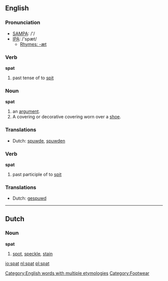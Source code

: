 ==English==

===Pronunciation===
*[[w:SAMPA|SAMPA]]: /'/
*[[w:IPA|IPA]]: /'spæt/
**[[Rhymes:English:-æt|Rhymes: -æt]]

===Verb===
'''spat'''
# past tense of to [[spit]]

===Noun===
'''spat'''
# an [[argument]].
# A covering or decorative covering worn over a [[shoe]].

===Translations===
*Dutch: [[spuwde]], [[spuwden]]

===Verb===
'''spat'''
# past participle of to [[spit]]

===Translations===
*Dutch: [[gespuwd]]

----

==Dutch==
===Noun===
'''spat''' {{m}}
# [[spot]], [[speckle]], [[stain]]

[[Category:English words with multiple etymologies]]

[[io:spat]]
[[nl:spat]]
[[pl:spat]]
[[Category:Footwear]]